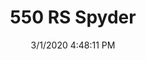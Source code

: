 ---
width: 2000
height: 1333
title: 550 RS Spyder
description: A 1956 Porsche 550/1550 RS Spyder on display.
date: 3/1/2020 4:48:11 PM
cameraMake: Sony
cameraModel: ILCE-7M3
lens: ZEISS Batis 2/40 CF
settingsfStop: f/2
settingsISO: ISO 200
settingsShutter: 1/40
settingsFocalLength: 40 mm
---